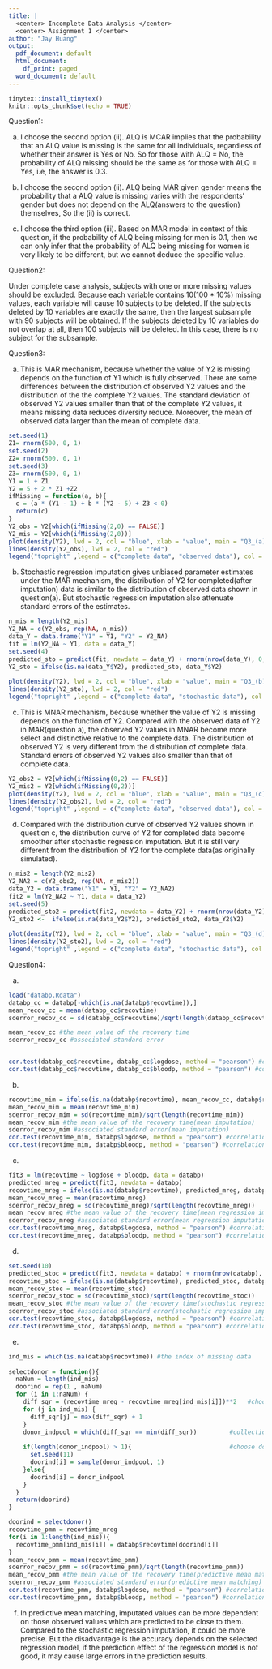 ---
title: |
  <center> Incomplete Data Analysis </center>
  <center> Assignment 1 </center>
author: "Jay Huang"
output:
  pdf_document: default
  html_document:
    df_print: paged
  word_document: default
---

```{r, include = FALSE}
tinytex::install_tinytex()
knitr::opts_chunk$set(echo = TRUE)

```

Question1:

(a)
I choose the second option (ii). ALQ is MCAR implies that the probability that an ALQ value is missing is the same for all individuals, regardless of whether their answer is Yes or No. So for those with ALQ = No, the probability of ALQ missing should be the same as for those with ALQ = Yes, i.e, the answer is 0.3. 

(b)
I choose the second option (ii). ALQ being MAR given gender means the probability that a ALQ value is missing varies with the respondents’ gender but does not depend on the ALQ(answers to the question) themselves, So the (ii) is correct.

(c)
I choose the third option (iii). Based on MAR model in context of this question, if the probability of ALQ being missing for men is 0.1, then we can only infer that the probability of ALQ being missing for women is very likely to be different, but we cannot deduce the specific value.



Question2:

Under complete case analysis, subjects with one or more missing values should be excluded. Because each variable contains 10(100 * 10%) missing values, each variable will cause 10 subjects to be deleted. If the subjects deleted by 10 variables are exactly the same, then the largest subsample with 90 subjects will be obtained. If the subjects deleted by 10 variables do not overlap at all, then 100 subjects will be deleted. In this case, there is no subject for the subsample.




Question3:

(a)
This is MAR mechanism, because whether the value of Y2 is missing depends on the function of Y1 which is fully observed. There are some differences between the distribution of observed Y2 values and the distribution of the the complete Y2 values. The standard deviation of observed Y2 values smaller than that of the complete Y2 values, it means missing data reduces diversity reduce. Moreover, the mean of observed data larger than the mean of complete data.

```{r, include = TRUE, message = FALSE, tidy = TRUE, fig.align = 'center'}
set.seed(1)
Z1= rnorm(500, 0, 1)
set.seed(2)
Z2= rnorm(500, 0, 1)
set.seed(3)
Z3= rnorm(500, 0, 1)
Y1 = 1 + Z1
Y2 = 5 + 2 * Z1 +Z2
ifMissing = function(a, b){
  c = (a * (Y1 - 1) + b * (Y2 - 5) + Z3 < 0)
  return(c)
}
Y2_obs = Y2[which(ifMissing(2,0) == FALSE)]
Y2_mis = Y2[which(ifMissing(2,0))]
plot(density(Y2), lwd = 2, col = "blue", xlab = "value", main = "Q3_(a)",ylim = c(0, 0.5))
lines(density(Y2_obs), lwd = 2, col = "red")
legend("topright" ,legend = c("complete data", "observed data"), col = c("blue", "red"), lty = c(1,1,1), lwd = c(2,2,2)) 
```




(b)
Stochastic regression imputation gives unbiased parameter estimates under the MAR mechanism, the distribution of Y2 for completed(after imputation) data is similar to the distribution of observed data shown in question(a). But stochastic regression imputation also attenuate standard errors of the estimates.

```{r, include = TRUE, message = FALSE, tidy = TRUE, fig.align = 'center'}
n_mis = length(Y2_mis)
Y2_NA = c(Y2_obs, rep(NA, n_mis))
data_Y = data.frame("Y1" = Y1, "Y2" = Y2_NA)
fit = lm(Y2_NA ~ Y1, data = data_Y)
set.seed(4)
predicted_sto = predict(fit, newdata = data_Y) + rnorm(nrow(data_Y), 0, sigma(fit))
Y2_sto = ifelse(is.na(data_Y$Y2), predicted_sto, data_Y$Y2)
 
plot(density(Y2), lwd = 2, col = "blue", xlab = "value", main = "Q3_(b)",ylim = c(0, 0.5))
lines(density(Y2_sto), lwd = 2, col = "red")
legend("topright" ,legend = c("complete data", "stochastic data"), col = c("blue", "red"), lty = c(1,1,1), lwd = c(2,2,2)) 
```




(c)
This is MNAR mechanism, because whether the value of Y2 is missing depends on the function of Y2. Compared with the observed data of Y2 in MAR(question a), the observed Y2 values in MNAR become more select and distinctive relative to the complete data. The distribution of observed Y2 is very different from the distribution of complete data. Standard errors of observed Y2 values also smaller than that of complete data.

```{r, include = TRUE, message = FALSE, tidy = TRUE, fig.align = 'center'}
Y2_obs2 = Y2[which(ifMissing(0,2) == FALSE)]
Y2_mis2 = Y2[which(ifMissing(0,2))]
plot(density(Y2), lwd = 2, col = "blue", xlab = "value", main = "Q3_(c)",ylim = c(0, 0.5))
lines(density(Y2_obs2), lwd = 2, col = "red")
legend("topright" ,legend = c("complete data", "observed data"), col = c("blue", "red"), lty = c(1,1,1), lwd = c(2,2,2)) 
```




(d)
Compared with the distribution curve of observed Y2 values shown in question c, the distribution curve of Y2 for completed data become smoother after stochastic regression imputation. But it is still very different from the distribution of Y2 for the complete data(as originally simulated).

```{r, include = TRUE, message = FALSE, tidy = TRUE, fig.align = 'center'}
n_mis2 = length(Y2_mis2)
Y2_NA2 = c(Y2_obs2, rep(NA, n_mis2))
data_Y2 = data.frame("Y1" = Y1, "Y2" = Y2_NA2)
fit2 = lm(Y2_NA2 ~ Y1, data = data_Y2)
set.seed(5)
predicted_sto2 = predict(fit2, newdata = data_Y2) + rnorm(nrow(data_Y2), 0, sigma(fit2))
Y2_sto2 <-  ifelse(is.na(data_Y2$Y2), predicted_sto2, data_Y2$Y2)
 
plot(density(Y2), lwd = 2, col = "blue", xlab = "value", main = "Q3_(d)",ylim = c(0, 0.5))
lines(density(Y2_sto2), lwd = 2, col = "red")
legend("topright" ,legend = c("complete data", "stochastic data"), col = c("blue", "red"), lty = c(1,1,1), lwd = c(2,2,2)) 
```




Question4:

(a)

```{r, include = TRUE, message = FALSE, tidy = TRUE, fig.align = 'center'}
load("databp.Rdata")
databp_cc = databp[-which(is.na(databp$recovtime)),]
mean_recov_cc = mean(databp_cc$recovtime) 
sderror_recov_cc = sd(databp_cc$recovtime)/sqrt(length(databp_cc$recovtime))

mean_recov_cc #the mean value of the recovery time 
sderror_recov_cc #associated standard error


cor.test(databp_cc$recovtime, databp_cc$logdose, method = "pearson") #correlations between the recovery time and the dose
cor.test(databp_cc$recovtime, databp_cc$bloodp, method = "pearson") #correlations between the recovery time and blood pressure
```



(b)

```{r, include = TRUE, message = FALSE, tidy = TRUE, fig.align = 'center'}
recovtime_mim = ifelse(is.na(databp$recovtime), mean_recov_cc, databp$recovtime)
mean_recov_mim = mean(recovtime_mim)
sderror_recov_mim = sd(recovtime_mim)/sqrt(length(recovtime_mim))
mean_recov_mim #the mean value of the recovery time(mean imputation)
sderror_recov_mim #associated standard error(mean imputation)
cor.test(recovtime_mim, databp$logdose, method = "pearson") #correlations between the recovery time and the dose(mean imputation)
cor.test(recovtime_mim, databp$bloodp, method = "pearson") #correlations between the recovery time and blood pressure(mean imputation)

```



(c)

```{r, include = TRUE, message = FALSE, tidy = TRUE, fig.align = 'center'}
fit3 = lm(recovtime ~ logdose + bloodp, data = databp)
predicted_mreg = predict(fit3, newdata = databp)
recovtime_mreg = ifelse(is.na(databp$recovtime), predicted_mreg, databp$recovtime)
mean_recov_mreg = mean(recovtime_mreg)
sderror_recov_mreg = sd(recovtime_mreg)/sqrt(length(recovtime_mreg))
mean_recov_mreg #the mean value of the recovery time(mean regression imputation)
sderror_recov_mreg #associated standard error(mean regression imputation
cor.test(recovtime_mreg, databp$logdose, method = "pearson") #correlations between the recovery time and the dose(mean regression imputation)
cor.test(recovtime_mreg, databp$bloodp, method = "pearson") #correlations between the recovery time and blood pressure(mean regression imputation)
```



(d)

```{r, include = TRUE, message = FALSE, tidy = TRUE, fig.align = 'center'}
set.seed(10)
predicted_stoc = predict(fit3, newdata = databp) + rnorm(nrow(databp), 0 , sigma(fit3))
recovtime_stoc = ifelse(is.na(databp$recovtime), predicted_stoc, databp$recovtime)
mean_recov_stoc = mean(recovtime_stoc)
sderror_recov_stoc = sd(recovtime_stoc)/sqrt(length(recovtime_stoc))
mean_recov_stoc #the mean value of the recovery time(stochastic regression imputation)
sderror_recov_stoc #associated standard error(stochastic regression imputation)
cor.test(recovtime_stoc, databp$logdose, method = "pearson") #correlations between the recovery time and the dose(stochastic regression imputation)
cor.test(recovtime_stoc, databp$bloodp, method = "pearson") #correlations between the recovery time and blood pressure(stochastic regression imputation)
```




(e)

```{r, include = TRUE, message = FALSE, tidy = TRUE, fig.align = 'center'}
ind_mis = which(is.na(databp$recovtime)) #the index of missing data
 
selectdonor = function(){
  naNum = length(ind_mis)
  doorind = rep(1 , naNum)
  for (i in 1:naNum) {
    diff_sqr = (recovtime_mreg - recovtime_mreg[ind_mis[i]])**2   #choose mean regression model
    for (j in ind_mis) {
      diff_sqr[j] = max(diff_sqr) + 1
    }
    donor_indpool = which(diff_sqr == min(diff_sqr))         #collection of possible donors' index
    
    if(length(donor_indpool) > 1){                           #choose donor's index from donor_indpool
      set.seed(11)
      doorind[i] = sample(donor_indpool, 1)
    }else{
      doorind[i] = donor_indpool
    }
  }
  return(doorind)
}

doorind = selectdonor()
recovtime_pmm = recovtime_mreg
for(i in 1:length(ind_mis)){
  recovtime_pmm[ind_mis[i]] = databp$recovtime[doorind[i]]
}
mean_recov_pmm = mean(recovtime_pmm)
sderror_recov_pmm = sd(recovtime_pmm)/sqrt(length(recovtime_pmm))
mean_recov_pmm #the mean value of the recovery time(predictive mean matching) 
sderror_recov_pmm #associated standard error(predictive mean matching)
cor.test(recovtime_pmm, databp$logdose, method = "pearson") #correlations between the recovery time and the dose(predictive mean matching)
cor.test(recovtime_pmm, databp$bloodp, method = "pearson") #correlations between the recovery time and blood pressure(predictive mean matching)
```



(f)
In predictive mean matching, imputated values can be more dependent on those observed values which are predicted to be close to them. Compared to the stochastic regression imputation, it could be more precise. But the disadvantage is the accuracy depends on the selected regression model, if the prediction effect of the regression model is not good, it may cause large errors in the prediction results.
